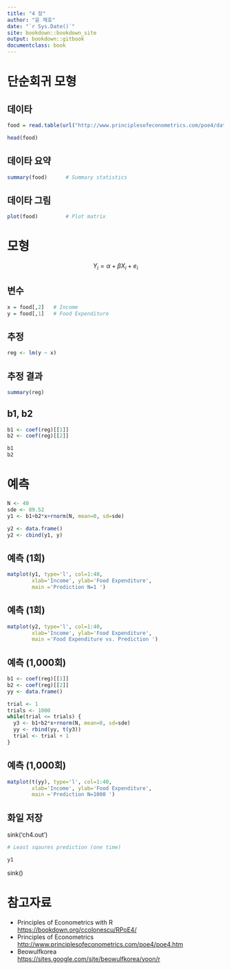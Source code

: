```yaml
--- 
title: "4 장"
author: "윤 재호"
date: "`r Sys.Date()`"
site: bookdown::bookdown_site
output: bookdown::gitbook
documentclass: book
---
```



# 단순회귀 모형


## 데이타 

```r
food = read.table(url("http://www.principlesofeconometrics.com/poe4/data/dat/food.dat"),header=F)
```

```r
head(food)         
```

## 데이타 요약

```r
summary(food)      # Summary statistics 
```

## 데이타 그림

```r
plot(food)         # Plot matrix 
```


# 모형

$$ Y_{i} = \alpha + \beta X_{i} + e_{i} $$


## 변수  

```r
x = food[,2]   # Income
y = food[,1]   # Food Expenditure
```


## 추정 

```r
reg <- lm(y ~ x)
```


## 추정 결과

```r
summary(reg)  
```


##  b1, b2 

```r
b1 <- coef(reg)[[1]] 
b2 <- coef(reg)[[2]]

b1
b2
```

# 예측   

```r
N <- 40
sde <- 89.52
y1 <- b1+b2*x+rnorm(N, mean=0, sd=sde)

y2 <- data.frame()
y2 <- cbind(y1, y)

```

## 예측 (1회)  

```r
matplot(y1, type='l', col=1:40,
        xlab='Income', ylab='Food Expenditure', 
        main ='Prediction N=1 ')

```

## 예측 (1회)  

```r
matplot(y2, type='l', col=1:40,
        xlab='Income', ylab='Food Expenditure', 
        main ='Food Expenditure vs. Prediction ')
```

## 예측 (1,000회)  

```r
b1 <- coef(reg)[[1]] 
b2 <- coef(reg)[[2]]
yy <- data.frame()

trial <- 1
trials <- 1000
while(trial <= trials) {
  y3 <- b1+b2*x+rnorm(N, mean=0, sd=sde)
  yy <- rbind(yy, t(y3))
  trial <- trial + 1
}

```

## 예측 (1,000회)  

```r
matplot(t(yy), type='l', col=1:40,
        xlab='Income', ylab='Food Expenditure', 
        main ='Prediction N=1000 ')
```

## 화일 저장

sink('ch4.out')
```r
# Least sqaures prediction (one time) 

y1

```
sink()


# 참고자료 
- Principles of Econometrics with R 
<https://bookdown.org/ccolonescu/RPoE4/>
- Principles of Econometrics  
<http://www.principlesofeconometrics.com/poe4/poe4.htm>
- Beowulfkorea  
<https://sites.google.com/site/beowulfkorea/yoon/r> 

